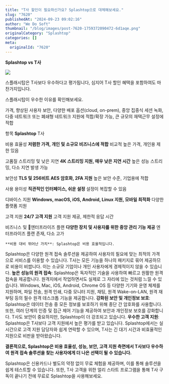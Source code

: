 ```yaml
---
title: "T사 할인이 필요하신가요? Splashtop으로 대체해보세요."
slug: "7620"
publishedAt: "2024-09-23 09:02:16"
author: "We Do Soft"
thumbnail: "/blog/images/post-7620-1759372090472-6d1aqe.png"
originalCategory: "Splashtop"
categories: []
meta:
  originalId: "7620"
---
```


**Splashtop vs T사**

![](/blog/images/post-7620-1759372090472-6d1aqe.png)

스플래시탑은 T사보다 우수하다고 평가됩니다,
심지어 T사 할인 혜택을 포함하여도 마찬가지입니다.

스플래시탑이 우수한 이유를 확인해보세요.

가격, 향상된 사용자 보안, 다양한 배포 옵션(cloud, on-prem), 중앙 집중식 세션
녹화, 다중 네트워크 또는 폐쇄형 네트워크 지원에 적합/확장 가능, 큰 규모의
재택근무 설정에 적합

항목
**Splashtop**
T사

비용 효율성
**저렴한 가격, 개인 및 소규모 비즈니스에 적합**
비교적 높은 가격, 개인용 제한 있음

고품질 스트리밍 및 낮은 지연
**4K 스트리밍 지원, 매우 낮은 지연 시간**
높은 성능 스트리밍, 다소 지연 발생 가능

보안성
**TLS 및 256비트 AES 암호화, 2FA 지원**
높은 보안 수준, 기업용에 적합

사용 용이성
**직관적인 인터페이스, 쉬운 설정**
설정이 복잡할 수 있음

디바이스 지원
**Windows, macOS, iOS, Android, Linux 지원, 모바일 최적화**
다양한 플랫폼 지원

고객 지원
**24/7 고객 지원**
고객 지원 제공, 제한적 응답 시간

비즈니스 및 엔터프라이즈 플랜
**다양한 장치 및 사용자를 위한 중앙 관리 기능 제공**
엔터프라이즈 플랜 존재, 다소 고가

 	**비용 대비 뛰어난 가치**: Splashtop은 비용 효율적입니다.
Splashtop은 다양한 원격 접속 솔루션을 제공하여 사용자의 필요에 맞는 최적의 가격으로 서비스를 이용할 수 있습니다.
T사는 모든 기능을 하나의 패키지로 묶어 제공하므로 비용이 비쌉니다. 이는 소규모 기업이나 개인 사용자에게 경제적이지 않을 수 있습니다.
 	**높은 성능의 원격 접속**: Splashtop은 독자적인 기술을 사용하여 빠르고 원활한 원격 접속을 제공합니다.
원격지에서 작업하면서도 실제로 그 자리에 있는 것처럼 느낄 수 있습니다. Windows, Mac, iOS, Android, Chrome OS 등 다양한 기기와 운영 체제를 지원하며, 파일 전송, 원격 인쇄, 다중 모니터 지원, 채팅, 원격 Wake-on-LAN, 원격 재부팅 등의 필수 원격 데스크톱 기능을 제공합니다.
 	**강화된 보안 및 개인정보 보호**: Splashtop은 데이터 전송 중 모든 정보를 보호하기 위해 종단 간 암호화를 사용합니다.
또한, 여러 단계의 인증 및 접근 제어 기능을 제공하여 보안과 개인정보 보호를 강화합니다. T사도 보안이 중요하지만, Splashtop이 더 강조되고 있습니다.
 	**우수한 고객 지원**: Splashtop은 T사보다 고객 지원에서 높은 평가를 받고 있습니다.
Splashtop에서는 실시간으로 고객 지원 담당자와 쉽게 연락할 수 있으며, T사는 긴 대기 시간과 비효율적인 지원으로 비판을 받아왔습니다.

**결론적으로, Splashtop은 비용 효율성, 성능, 보안, 고객 지원 측면에서 T사보다 우수하여 원격 접속 솔루션을 찾는 사용자에게 더 나은 선택이 될 수 있습니다.**

Splashtop은 신용카드나 별도의 약정 없이 무료 체험을 제공하며, 이를 통해 솔루션을 쉽게 테스트할 수 있습니다.
또한, T사 고객을 위한 얼리 스타트 프로그램을 통해 T사 구독이 끝나기 전에 무료로 Splashtop을 사용해보세요.
